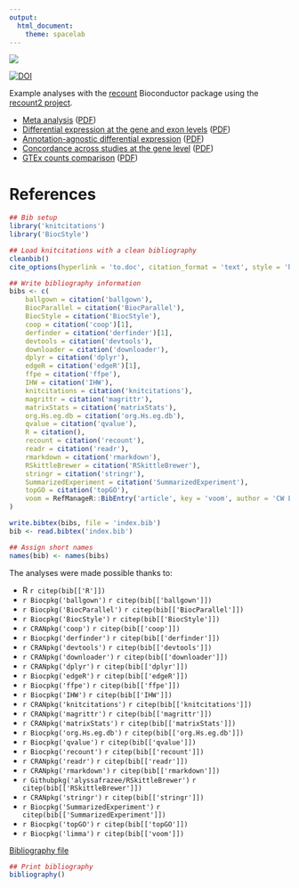 ```yaml
---
output:
  html_document:
    theme: spacelab
---
```


<a href="https://jhubiostatistics.shinyapps.io/recount/"><img src="https://raw.githubusercontent.com/leekgroup/recount-website/master/website/recount.png" align="center"></a>

[![DOI](https://zenodo.org/badge/61042635.svg)](https://zenodo.org/badge/latestdoi/61042635)

Example analyses with the [recount](https://github.com/leekgroup/recount) Bioconductor package using the [recount2 project](https://jhubiostatistics.shinyapps.io/recount/).

* [Meta analysis](example_meta/meta_analysis.html) ([PDF](example_meta/meta_analysis.pdf))
* [Differential expression at the gene and exon levels](example_de/recount_SRP032789.html) ([PDF](example_de/recount_SRP032789.pdf))
* [Annotation-agnostic differential expression](example_de/recount_DER_SRP032789.html) ([PDF](example_de/recount_DER_SRP032789.pdf))
* [Concordance across studies at the gene level](example_de/recount_SRP019936.html) ([PDF](example_de/recount_SRP019936.pdf))
* [GTEx counts comparison](example_gtex/compare_with_GTEx_reproducible.html) ([PDF](example_gtex/compare_with_GTEx_reproducible.pdf))


# References

```r
## Bib setup
library('knitcitations')
library('BiocStyle')

## Load knitcitations with a clean bibliography
cleanbib()
cite_options(hyperlink = 'to.doc', citation_format = 'text', style = 'html')

## Write bibliography information
bibs <- c(
    ballgown = citation('ballgown'),
    BiocParallel = citation('BiocParallel'),
    BiocStyle = citation('BiocStyle'),
    coop = citation('coop')[1],
    derfinder = citation('derfinder')[1],
    devtools = citation('devtools'),
    downloader = citation('downloader'),
    dplyr = citation('dplyr'),
    edgeR = citation('edgeR')[1],
    ffpe = citation('ffpe'),
    IHW = citation('IHW'),
    knitcitations = citation('knitcitations'),
    magrittr = citation('magrittr'),
    matrixStats = citation('matrixStats'),
    org.Hs.eg.db = citation('org.Hs.eg.db'),
    qvalue = citation('qvalue'),
    R = citation(),
    recount = citation('recount'),
    readr = citation('readr'),
    rmarkdown = citation('rmarkdown'),
    RSkittleBrewer = citation('RSkittleBrewer'),
    stringr = citation('stringr'),
    SummarizedExperiment = citation('SummarizedExperiment'),
    topGO = citation('topGO'),
    voom = RefManageR::BibEntry('article', key = 'voom', author = 'CW Law and Y Chen and W Shi and GK Smyth', year = '2014', title = 'Voom: precision weights unlock linear model analysis tools for RNA-seq read counts', journal = 'Genome Biology', volume = '15', pages = 'R29')
)

write.bibtex(bibs, file = 'index.bib')
bib <- read.bibtex('index.bib')

## Assign short names
names(bib) <- names(bibs)
```

The analyses were made possible thanks to:

* R `r citep(bib[['R']])`
* `r Biocpkg('ballgown')` `r citep(bib[['ballgown']])`
* `r Biocpkg('BiocParallel')` `r citep(bib[['BiocParallel']])`
* `r Biocpkg('BiocStyle')` `r citep(bib[['BiocStyle']])`
* `r CRANpkg('coop')` `r citep(bib[['coop']])`
* `r Biocpkg('derfinder')` `r citep(bib[['derfinder']])`
* `r CRANpkg('devtools')` `r citep(bib[['devtools']])`
* `r CRANpkg('downloader')` `r citep(bib[['downloader']])`
* `r CRANpkg('dplyr')` `r citep(bib[['dplyr']])`
* `r Biocpkg('edgeR')` `r citep(bib[['edgeR']])`
* `r Biocpkg('ffpe')` `r citep(bib[['ffpe']])`
* `r Biocpkg('IHW')` `r citep(bib[['IHW']])`
* `r CRANpkg('knitcitations')` `r citep(bib[['knitcitations']])`
* `r CRANpkg('magrittr')` `r citep(bib[['magrittr']])`
* `r CRANpkg('matrixStats')` `r citep(bib[['matrixStats']])`
* `r Biocpkg('org.Hs.eg.db')` `r citep(bib[['org.Hs.eg.db']])`
* `r Biocpkg('qvalue')` `r citep(bib[['qvalue']])`
* `r Biocpkg('recount')` `r citep(bib[['recount']])`
* `r CRANpkg('readr')` `r citep(bib[['readr']])`
* `r CRANpkg('rmarkdown')` `r citep(bib[['rmarkdown']])`
* `r Githubpkg('alyssafrazee/RSkittleBrewer')` `r citep(bib[['RSkittleBrewer']])`
* `r CRANpkg('stringr')` `r citep(bib[['stringr']])`
* `r Biocpkg('SummarizedExperiment')` `r citep(bib[['SummarizedExperiment']])`
* `r Biocpkg('topGO')` `r citep(bib[['topGO']])`
* `r Biocpkg('limma')` `r citep(bib[['voom']])`

[Bibliography file](index.bib)

```r
## Print bibliography
bibliography()
```